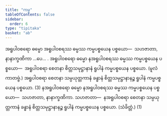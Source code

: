```yaml
---
title: "ကမ္မ"
tableOfContents: false
sidebar:
  order: 6
type: "tipitaka"
basket: "ab"
---
```



<DynamicBreadcrumb />

<Division number="288">

<Paragraph number="4693">
အရူပါဝစရော ဓမ္မော အရူပါဝစရဿ ဓမ္မဿ ကမ္မပစ္စယေန ပစ္စယော—  သဟဇာတာ, နာနာက္ခဏိကာ …ပေ… . အရူပါဝစရော ဓမ္မော နအရူပါဝစရဿ ဓမ္မဿ ကမ္မပစ္စယေန ပစ္စယော—  အရူပါဝစရာ စေတနာ စိတ္တသမုဋ္ဌာနာနံ ရူပါနံ ကမ္မပစ္စယေန ပစ္စယော. (မူလံ ကာတဗ္ဗံ.) အရူပါဝစရာ စေတနာ သမ္ပယုတ္တကာနံ ခန္ဓာနံ စိတ္တသမုဋ္ဌာနာနဉ္စ ရူပါနံ ကမ္မပစ္စယေန ပစ္စယော. (3)
</Paragraph>

<Paragraph number="4694">
နအရူပါဝစရော ဓမ္မော နအရူပါဝစရဿ ဓမ္မဿ ကမ္မပစ္စယေန ပစ္စယော—  သဟဇာတာ, နာနာက္ခဏိကာ. <Emphasis>သဟဇာတာ</Emphasis>—  နအရူပါဝစရာ စေတနာ သမ္ပယုတ္တကာနံ ခန္ဓာနံ စိတ္တသမုဋ္ဌာနာနဉ္စ ရူပါနံ ကမ္မပစ္စယေန ပစ္စယော. (သံခိတ္တံ.) (1)
</Paragraph>
</Division>